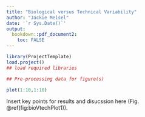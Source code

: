 ```yaml
---
title: "Biological versus Technical Variability"
author: "Jackie Meisel"
date: '`r Sys.Date()`'
output:
  bookdown::pdf_document2: 
    toc: FALSE
---
```


<!--
Biological versus technical variation results section, comparison of pairwise distances between biological and technical replicates and partitioning total variation into biological and technical components. 
-->

```r
library(ProjectTemplate)
load.project()
## load required libraries
```

```r
## Pre-processing data for figure(s)
```

```r
plot(1:10,1:10)
```

Insert key points for results and disucssion here (Fig. \@ref(fig:bioVtechPlot1)). 